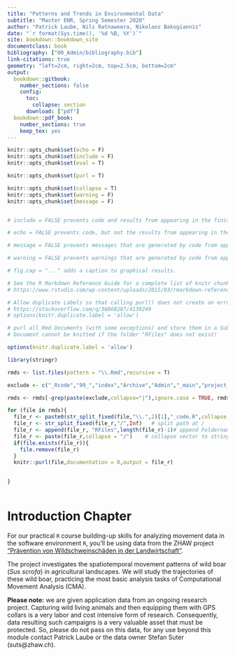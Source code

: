 ```yaml
---
title: "Patterns and Trends in Environmental Data"
subtitle: "Master ENR, Spring Semester 2020"
author: "Patrick Laube, Nils Ratnaweera, Nikolaos Bakogiannis"
date: "`r format(Sys.time(), '%d %B, %Y')`"
site: bookdown::bookdown_site
documentclass: book
bibliography: ["00_Admin/bibliography.bib"]
link-citations: true
geometry: "left=2cm, right=2cm, top=2.5cm, bottom=2cm"
output:
  bookdown::gitbook:
    number_sections: false
    config:
      toc:
        collapse: section
      download: ["pdf"]
  bookdown::pdf_book:
    number_sections: true
    keep_tex: yes
---
```

```r
knitr::opts_chunk$set(echo = F)
knitr::opts_chunk$set(include = F)
knitr::opts_chunk$set(eval = T)

knitr::opts_chunk$set(purl = T)

knitr::opts_chunk$set(collapse = T)
knitr::opts_chunk$set(warning = F)
knitr::opts_chunk$set(message = F)


# include = FALSE prevents code and results from appearing in the finished file. R Markdown still runs the code in the chunk, and the results can be used by other chunks.

# echo = FALSE prevents code, but not the results from appearing in the finished file. This is a useful way to embed figures.

# message = FALSE prevents messages that are generated by code from appearing in the finished file.

# warning = FALSE prevents warnings that are generated by code from appearing in the finished.

# fig.cap = "..." adds a caption to graphical results.

# See the R Markdown Reference Guide for a complete list of knitr chunk options.
# https://www.rstudio.com/wp-content/uploads/2015/03/rmarkdown-reference.pdf
```

```r
# Allow duplicate Labels so that calling purl() does not create an error
# https://stackoverflow.com/q/36868287/4139249
# options(knitr.duplicate.label = 'allow')

# purl all Rmd Documents (with some exceptions) and store them in a Subfolder /RFiles
# Document cannot be knitted if the folder "RFiles" does not exist!

options(knitr.duplicate.label = 'allow')

library(stringr)

rmds <- list.files(pattern = "\\.Rmd",recursive = T)

exclude <- c("_Rcode","99_","index","Archive","Admin","_main","project_ideas","RFiles","patterns-and-trends")

rmds <- rmds[-grep(paste(exclude,collapse="|"),ignore.case = TRUE, rmds, value=F)]

for (file in rmds){
  file_r <- paste0(str_split_fixed(file,"\\.",2)[1],"_code.R",collapse = "")
  file_r <- str_split_fixed(file_r,"/",Inf)   # split path at /
  file_r <- append(file_r, "RFiles",length(file_r)-1)# append Foldername
  file_r <- paste(file_r,collapse = "/")    # collapse vector to string
  if(file.exists(file_r)){
    file.remove(file_r)
  }
  knitr::purl(file,documentation = 0,output = file_r)
  

}
 
```



# Introduction Chapter {-}

For our practical `R` course building-up skills for analyzing movement data in the software environment `R`, you'll be using data from the ZHAW project ["Prävention von Wildschweinschäden in der Landwirtschaft"](https://www.zhaw.ch/de/lsfm/institute-zentren/iunr/integrative-oekologie/wildtiermanagement/referenzprojekte/).

The project investigates the spatiotemporal movement patterns of wild boar (*Sus scrofa*) in agricultural landscapes. We will study the trajectories of these wild boar, practicing the most basic analysis tasks of Computational Movement Analysis (CMA). 

**Please note:** we are given application data from an ongoing research project. Capturing wild living animals and then equipping them with GPS collars is a very labor and cost intensive form of research. Consequently, data resulting such campaigns is a very valuable asset that must be protected. So, please do not pass on this data, for any use beyond this module contact Patrick Laube or the data owner Stefan Suter (suts@zhaw.ch).



